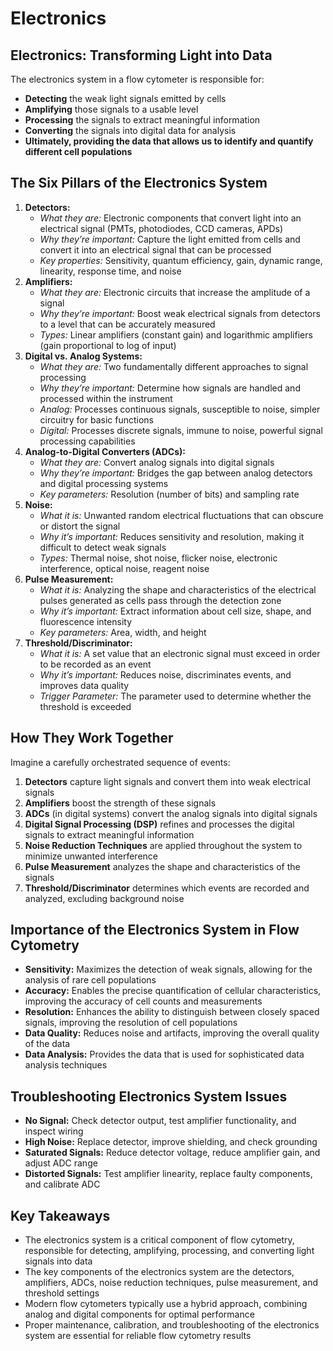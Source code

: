 # Electronics {-}

## **Electronics: Transforming Light into Data** {-}

The electronics system in a flow cytometer is responsible for:

*   **Detecting** the weak light signals emitted by cells
*   **Amplifying** those signals to a usable level
*   **Processing** the signals to extract meaningful information
*   **Converting** the signals into digital data for analysis
*   **Ultimately, providing the data that allows us to identify and quantify different cell populations**

## **The Six Pillars of the Electronics System** {-}

1.  **Detectors:**
    *   *What they are:* Electronic components that convert light into an electrical signal (PMTs, photodiodes, CCD cameras, APDs)
    *   *Why they're important:* Capture the light emitted from cells and convert it into an electrical signal that can be processed
    *   *Key properties:* Sensitivity, quantum efficiency, gain, dynamic range, linearity, response time, and noise

2.  **Amplifiers:**
    *   *What they are:* Electronic circuits that increase the amplitude of a signal
    *   *Why they're important:* Boost weak electrical signals from detectors to a level that can be accurately measured
    *   *Types:* Linear amplifiers (constant gain) and logarithmic amplifiers (gain proportional to log of input)

3.  **Digital vs. Analog Systems:**
    *   *What they are:* Two fundamentally different approaches to signal processing
    *   *Why they're important:* Determine how signals are handled and processed within the instrument
    *   *Analog:* Processes continuous signals, susceptible to noise, simpler circuitry for basic functions
    *   *Digital:* Processes discrete signals, immune to noise, powerful signal processing capabilities

4.  **Analog-to-Digital Converters (ADCs):**
    *   *What they are:* Convert analog signals into digital signals
    *   *Why they're important:* Bridges the gap between analog detectors and digital processing systems
    *   *Key parameters:* Resolution (number of bits) and sampling rate

5.  **Noise:**
    *   *What it is:* Unwanted random electrical fluctuations that can obscure or distort the signal
    *   *Why it's important:* Reduces sensitivity and resolution, making it difficult to detect weak signals
    *   *Types:* Thermal noise, shot noise, flicker noise, electronic interference, optical noise, reagent noise

6.  **Pulse Measurement:**
    *   *What it is:* Analyzing the shape and characteristics of the electrical pulses generated as cells pass through the detection zone
    *   *Why it's important:* Extract information about cell size, shape, and fluorescence intensity
    *   *Key parameters:* Area, width, and height

7.  **Threshold/Discriminator:**
    *   *What it is:* A set value that an electronic signal must exceed in order to be recorded as an event
    *   *Why it's important:* Reduces noise, discriminates events, and improves data quality
    *   *Trigger Parameter:* The parameter used to determine whether the threshold is exceeded

## **How They Work Together** {-}

Imagine a carefully orchestrated sequence of events:

1.  **Detectors** capture light signals and convert them into weak electrical signals
2.  **Amplifiers** boost the strength of these signals
3.  **ADCs** (in digital systems) convert the analog signals into digital signals
4.  **Digital Signal Processing (DSP)** refines and processes the digital signals to extract meaningful information
5.  **Noise Reduction Techniques** are applied throughout the system to minimize unwanted interference
6.  **Pulse Measurement** analyzes the shape and characteristics of the signals
7.  **Threshold/Discriminator** determines which events are recorded and analyzed, excluding background noise

## **Importance of the Electronics System in Flow Cytometry** {-}

*   **Sensitivity:** Maximizes the detection of weak signals, allowing for the analysis of rare cell populations
*   **Accuracy:** Enables the precise quantification of cellular characteristics, improving the accuracy of cell counts and measurements
*   **Resolution:** Enhances the ability to distinguish between closely spaced signals, improving the resolution of cell populations
*   **Data Quality:** Reduces noise and artifacts, improving the overall quality of the data
*   **Data Analysis:** Provides the data that is used for sophisticated data analysis techniques

## **Troubleshooting Electronics System Issues** {-}

*   **No Signal:** Check detector output, test amplifier functionality, and inspect wiring
*   **High Noise:** Replace detector, improve shielding, and check grounding
*   **Saturated Signals:** Reduce detector voltage, reduce amplifier gain, and adjust ADC range
*   **Distorted Signals:** Test amplifier linearity, replace faulty components, and calibrate ADC

## **Key Takeaways** {-}

*   The electronics system is a critical component of flow cytometry, responsible for detecting, amplifying, processing, and converting light signals into data
*   The key components of the electronics system are the detectors, amplifiers, ADCs, noise reduction techniques, pulse measurement, and threshold settings
*   Modern flow cytometers typically use a hybrid approach, combining analog and digital components for optimal performance
*   Proper maintenance, calibration, and troubleshooting of the electronics system are essential for reliable flow cytometry results